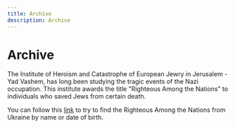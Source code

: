 ```yaml
---
title: Archive
description: Archive
---
```


# Archive

The Institute of Heroism and Catastrophe of European Jewry in Jerusalem - Yad Vashem, has long been studying the tragic events of the Nazi occupation. This institute awards the title "Righteous Among the Nations" to individuals who saved Jews from certain death.

You can follow this [link](https://pravedniki.com.ua/) to try to find the Righteous Among the Nations from Ukraine by name or date of birth.
